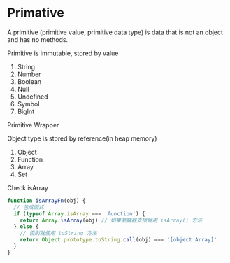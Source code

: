 # Primative

A primitive (primitive value, primitive data type) is data that is not an object and has no methods.

Primitive is immutable, stored by value

1. String
2. Number
3. Boolean
4. Null
5. Undefined
6. Symbol
7. BigInt

Primitive Wrapper

Object type is stored by reference(in heap memory)

1. Object
2. Function
3. Array
4. Set

Check isArray

```js
function isArrayFn(obj) {
  // 包成函式
  if (typeof Array.isArray === 'function') {
    return Array.isArray(obj) // 如果瀏覽器支援就用 isArray() 方法
  } else {
    // 否則就使用 toString 方法
    return Object.prototype.toString.call(obj) === '[object Array]'
  }
}
```
